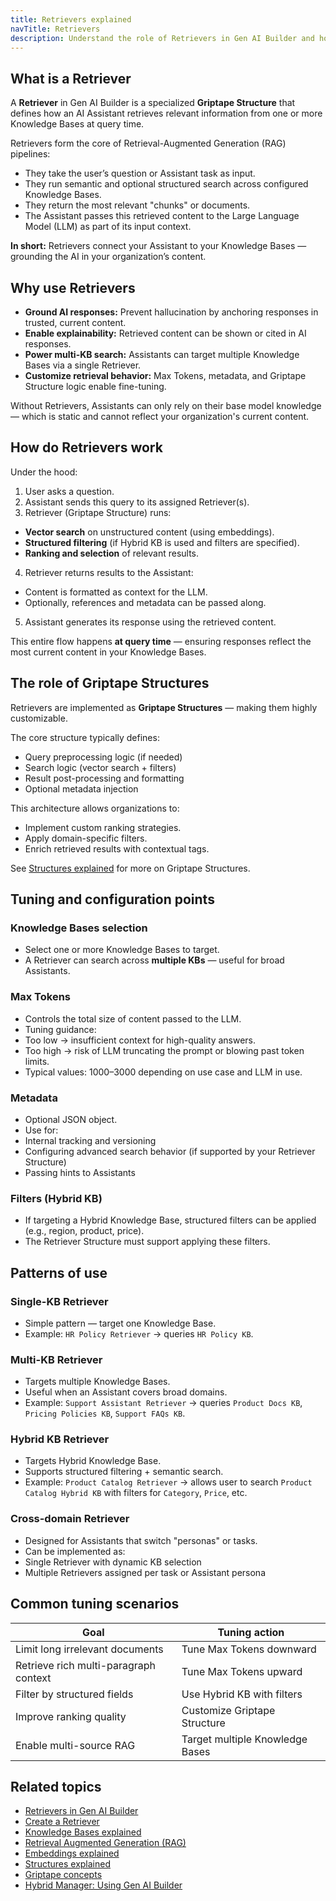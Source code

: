 ```yaml
---
title: Retrievers explained
navTitle: Retrievers
description: Understand the role of Retrievers in Gen AI Builder and how they power Retrieval-Augmented Generation (RAG) and semantic search.
---
```


## What is a Retriever

A **Retriever** in Gen AI Builder is a specialized **Griptape Structure** that defines how an AI Assistant retrieves relevant information from one or more Knowledge Bases at query time.

Retrievers form the core of Retrieval-Augmented Generation (RAG) pipelines:

- They take the user’s question or Assistant task as input.
- They run semantic and optional structured search across configured Knowledge Bases.
- They return the most relevant "chunks" or documents.
- The Assistant passes this retrieved content to the Large Language Model (LLM) as part of its input context.

**In short:**
Retrievers connect your Assistant to your Knowledge Bases — grounding the AI in your organization’s content.

## Why use Retrievers

- **Ground AI responses:** Prevent hallucination by anchoring responses in trusted, current content.
- **Enable explainability:** Retrieved content can be shown or cited in AI responses.
- **Power multi-KB search:** Assistants can target multiple Knowledge Bases via a single Retriever.
- **Customize retrieval behavior:** Max Tokens, metadata, and Griptape Structure logic enable fine-tuning.

Without Retrievers, Assistants can only rely on their base model knowledge — which is static and cannot reflect your organization's current content.

## How do Retrievers work

Under the hood:

1. User asks a question.
2. Assistant sends this query to its assigned Retriever(s).
3. Retriever (Griptape Structure) runs:
- **Vector search** on unstructured content (using embeddings).
- **Structured filtering** (if Hybrid KB is used and filters are specified).
- **Ranking and selection** of relevant results.
4. Retriever returns results to the Assistant:
- Content is formatted as context for the LLM.
- Optionally, references and metadata can be passed along.
5. Assistant generates its response using the retrieved content.

This entire flow happens **at query time** — ensuring responses reflect the most current content in your Knowledge Bases.

## The role of Griptape Structures

Retrievers are implemented as **Griptape Structures** — making them highly customizable.

The core structure typically defines:

- Query preprocessing logic (if needed)
- Search logic (vector search + filters)
- Result post-processing and formatting
- Optional metadata injection

This architecture allows organizations to:

- Implement custom ranking strategies.
- Apply domain-specific filters.
- Enrich retrieved results with contextual tags.

See [Structures explained](structures) for more on Griptape Structures.

## Tuning and configuration points

### Knowledge Bases selection

- Select one or more Knowledge Bases to target.
- A Retriever can search across **multiple KBs** — useful for broad Assistants.

### Max Tokens

- Controls the total size of content passed to the LLM.
- Tuning guidance:
- Too low → insufficient context for high-quality answers.
- Too high → risk of LLM truncating the prompt or blowing past token limits.
- Typical values: 1000–3000 depending on use case and LLM in use.

### Metadata

- Optional JSON object.
- Use for:
- Internal tracking and versioning
- Configuring advanced search behavior (if supported by your Retriever Structure)
- Passing hints to Assistants

### Filters (Hybrid KB)

- If targeting a Hybrid Knowledge Base, structured filters can be applied (e.g., region, product, price).
- The Retriever Structure must support applying these filters.

## Patterns of use

### Single-KB Retriever

- Simple pattern — target one Knowledge Base.
- Example: `HR Policy Retriever` → queries `HR Policy KB`.

### Multi-KB Retriever

- Targets multiple Knowledge Bases.
- Useful when an Assistant covers broad domains.
- Example: `Support Assistant Retriever` → queries `Product Docs KB`, `Pricing Policies KB`, `Support FAQs KB`.

### Hybrid KB Retriever

- Targets Hybrid Knowledge Base.
- Supports structured filtering + semantic search.
- Example: `Product Catalog Retriever` → allows user to search `Product Catalog Hybrid KB` with filters for `Category`, `Price`, etc.

### Cross-domain Retriever

- Designed for Assistants that switch "personas" or tasks.
- Can be implemented as:
- Single Retriever with dynamic KB selection
- Multiple Retrievers assigned per task or Assistant persona

## Common tuning scenarios

| Goal                                 | Tuning action                  |
|--------------------------------------|-------------------------------|
| Limit long irrelevant documents      | Tune Max Tokens downward      |
| Retrieve rich multi-paragraph context| Tune Max Tokens upward        |
| Filter by structured fields          | Use Hybrid KB with filters    |
| Improve ranking quality              | Customize Griptape Structure |
| Enable multi-source RAG              | Target multiple Knowledge Bases |

## Related topics

- [Retrievers in Gen AI Builder](../../ai-factory/gen-ai/builder/libraries/retrievers/)
- [Create a Retriever](../../how-to/gen-ai/create-retriever)
- [Knowledge Bases explained](knowledge-bases)
- [Retrieval Augmented Generation (RAG)](rag)
- [Embeddings explained](embeddings)
- [Structures explained](structures)
- [Griptape concepts](ai-factory-concepts)
- [Hybrid Manager: Using Gen AI Builder](../../../../hybrid-manager/ai-factory/gen-ai/builder)
